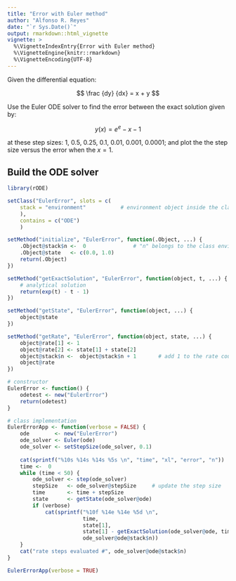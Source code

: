 ```yaml
---
title: "Error with Euler method"
author: "Alfonso R. Reyes"
date: "`r Sys.Date()`"
output: rmarkdown::html_vignette
vignette: >
  %\VignetteIndexEntry{Error with Euler method}
  %\VignetteEngine{knitr::rmarkdown}
  %\VignetteEncoding{UTF-8}
---
```


Given the differential equation:

$$ \frac {dy} {dx} = x + y $$

Use the Euler ODE solver to find the error between the exact solution given by:

$$ y(x) = e^e - x - 1$$

at these step sizes: 1, 0.5, 0.25, 0.1, 0.01, 0.001, 0.0001; and plot the the step size versus the error when the $x = 1$.

## Build the ODE solver

```r
library(rODE)

setClass("EulerError", slots = c(
    stack = "environment"           # environment object inside the class
    ),
    contains = c("ODE")
    )

setMethod("initialize", "EulerError", function(.Object, ...) {
    .Object@stack$n <-  0               # "n" belongs to the class environment
    .Object@state   <- c(0.0, 1.0)
    return(.Object)
})

setMethod("getExactSolution", "EulerError", function(object, t, ...) {
    # analytical solution
    return(exp(t) - t - 1)
})

setMethod("getState", "EulerError", function(object, ...) {
    object@state
})

setMethod("getRate", "EulerError", function(object, state, ...) {
    object@rate[1] <- 1
    object@rate[2] <- state[1] + state[2]
    object@stack$n <-  object@stack$n + 1       # add 1 to the rate count
    object@rate
})

# constructor
EulerError <- function() {
    odetest <- new("EulerError")
    return(odetest)
}
```

```r
# class implementation
EulerErrorApp <- function(verbose = FALSE) {
    ode        <- new("EulerError")
    ode_solver <- Euler(ode)
    ode_solver <- setStepSize(ode_solver, 0.1)
    
    cat(sprintf("%10s %14s %14s %5s \n", "time", "xl", "error", "n"))   # header
    time <-  0
    while (time < 50) {
        ode_solver <- step(ode_solver)
        stepSize   <- ode_solver@stepSize     # update the step size
        time       <- time + stepSize
        state      <- getState(ode_solver@ode)
        if (verbose)
            cat(sprintf("%10f %14e %14e %5d \n", 
                        time, 
                        state[1], 
                        state[1] - getExactSolution(ode_solver@ode, time),
                        ode_solver@ode@stack$n))
    }
    cat("rate steps evaluated #", ode_solver@ode@stack$n)
}

EulerErrorApp(verbose = TRUE)
```

